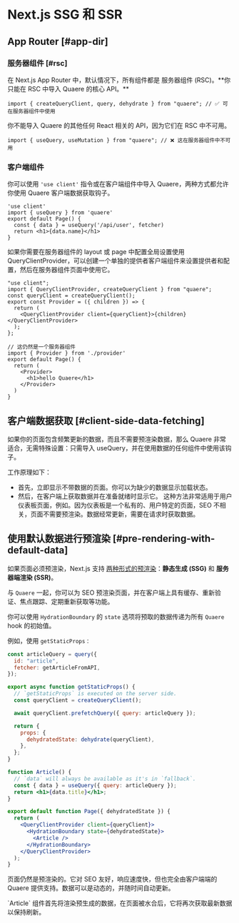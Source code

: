 
# Next.js SSG 和 SSR

## App Router [#app-dir]

### 服务器组件 [#rsc]

<Callout type="default" emoji="✅">
  在 Next.js App Router 中，默认情况下，所有组件都是 服务器组件
  (RSC)。**你只能在 RSC 中导入 Quaere 的核心 API。**
</Callout>

```tsx filename="app/page.tsx" copy
import { createQueryClient, query, dehydrate } from "quaere"; // ✅ 可在服务器组件中使用
```

<Callout type="error">
  你不能导入 Quaere 的其他任何 React 相关的 API，因为它们在 RSC 中不可用。
</Callout>

```tsx filename="app/page.tsx" highlight={1}
import { useQuery, useMutation } from "quaere"; // ❌ 这在服务器组件中不可用
```

### 客户端组件

你可以使用 `'use client'` 指令或在客户端组件中导入 Quaere，两种方式都允许你使用 Quaere 客户端数据获取钩子。

```tsx filename="app/page.tsx" highlight={1} copy
'use client'
import { useQuery } from 'quaere'
export default Page() {
  const { data } = useQuery('/api/user', fetcher)
  return <h1>{data.name}</h1>
}
```

如果你需要在服务器组件的 layout 或 page 中配置全局设置使用 QueryClientProvider，可以创建一个单独的提供者客户端组件来设置提供者和配置，然后在服务器组件页面中使用它。

```tsx filename="app/provider.tsx" copy
"use client";
import { QueryClientProvider, createQueryClient } from "quaere";
const queryClient = createQueryClient();
export const Provider = ({ children }) => {
  return (
    <QueryClientProvider client={queryClient}>{children}</QueryClientProvider>
  );
};
```

```tsx filename="app/page.tsx" copy
// 这仍然是一个服务器组件
import { Provider } from './provider'
export default Page() {
  return (
    <Provider>
      <h1>hello Quaere</h1>
    </Provider>
  )
}
```

## 客户端数据获取 [#client-side-data-fetching]

如果你的页面包含频繁更新的数据，而且不需要预渲染数据，那么 Quaere 非常适合，无需特殊设置：只需导入 useQuery，并在使用数据的任何组件中使用该钩子。

工作原理如下：

- 首先，立即显示不带数据的页面。你可以为缺少的数据显示加载状态。
- 然后，在客户端上获取数据并在准备就绪时显示它。
  这种方法非常适用于用户仪表板页面，例如。因为仪表板是一个私有的、用户特定的页面，SEO 不相关，页面不需要预渲染。数据经常更新，需要在请求时获取数据。

## 使用默认数据进行预渲染 [#pre-rendering-with-default-data]

如果页面必须预渲染，Next.js 支持 [两种形式的预渲染](https://nextjs.org/docs/basic-features/data-fetching)：**静态生成 (SSG)** 和 **服务器端渲染 (SSR)**。

与 `Quaere` 一起，你可以为 SEO 预渲染页面，并在客户端上具有缓存、重新验证、焦点跟踪、定期重新获取等功能。

你可以使用 `HydrationBoundary` 的 `state` 选项将预取的数据传递为所有 `Quaere` hook 的初始值。

例如，使用 `getStaticProps：`

```jsx
const articleQuery = query({
  id: "article",
  fetcher: getArticleFromAPI,
});

export async function getStaticProps() {
  // `getStaticProps` is executed on the server side.
  const queryClient = createQueryClient();

  await queryClient.prefetchQuery({ query: articleQuery });

  return {
    props: {
      dehydratedState: dehydrate(queryClient),
    },
  };
}

function Article() {
  // `data` will always be available as it's in `fallback`.
  const { data } = useQuery({ query: articleQuery });
  return <h1>{data.title}</h1>;
}

export default function Page({ dehydratedState }) {
  return (
    <QueryClientProvider client={queryClient}>
      <HydrationBoundary state={dehydratedState}>
        <Article />
      </HydrationBoundary>
    </QueryClientProvider>
  );
}
```

页面仍然是预渲染的。它对 SEO 友好，响应速度快，但也完全由客户端端的 Quaere 提供支持。数据可以是动态的，并随时间自动更新。

<Callout emoji="💡">
  `Article`
  组件首先将渲染预生成的数据，在页面被水合后，它将再次获取最新数据以保持刷新。
</Callout>
